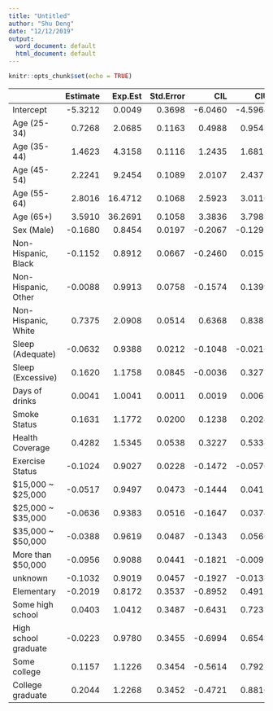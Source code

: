 ```yaml
---
title: "Untitled"
author: "Shu Deng"
date: "12/12/2019"
output:
  word_document: default
  html_document: default
---
```


```r
knitr::opts_chunk$set(echo = TRUE)
```
|                     | Estimate| Exp.Est| Std.Error|     CIL|     CIU| p.value|
|:--------------------|--------:|-------:|---------:|-------:|-------:|-------:|
|Intercept            |  -5.3212|  0.0049|    0.3698| -6.0460| -4.5964|  0.0000|
|Age (25-34)          |   0.7268|  2.0685|    0.1163|  0.4988|  0.9548|  0.0000|
|Age (35-44)          |   1.4623|  4.3158|    0.1116|  1.2435|  1.6811|  0.0000|
|Age (45-54)          |   2.2241|  9.2454|    0.1089|  2.0107|  2.4375|  0.0000|
|Age (55-64)          |   2.8016| 16.4712|    0.1068|  2.5923|  3.0110|  0.0000|
|Age (65+)            |   3.5910| 36.2691|    0.1058|  3.3836|  3.7983|  0.0000|
|Sex (Male)           |  -0.1680|  0.8454|    0.0197| -0.2067| -0.1293|  0.0000|
|Non-Hispanic, Black  |  -0.1152|  0.8912|    0.0667| -0.2460|  0.0155|  0.0842|
|Non-Hispanic, Other  |  -0.0088|  0.9913|    0.0758| -0.1574|  0.1399|  0.9078|
|Non-Hispanic, White  |   0.7375|  2.0908|    0.0514|  0.6368|  0.8382|  0.0000|
|Sleep (Adequate)     |  -0.0632|  0.9388|    0.0212| -0.1048| -0.0216|  0.0029|
|Sleep (Excessive)    |   0.1620|  1.1758|    0.0845| -0.0036|  0.3275|  0.0552|
|Days of drinks       |   0.0041|  1.0041|    0.0011|  0.0019|  0.0063|  0.0002|
|Smoke Status         |   0.1631|  1.1772|    0.0200|  0.1238|  0.2024|  0.0000|
|Health Coverage      |   0.4282|  1.5345|    0.0538|  0.3227|  0.5338|  0.0000|
|Exercise Status      |  -0.1024|  0.9027|    0.0228| -0.1472| -0.0576|  0.0000|
|$15,000 ~ $25,000    |  -0.0517|  0.9497|    0.0473| -0.1444|  0.0411|  0.2750|
|$25,000 ~ $35,000    |  -0.0636|  0.9383|    0.0516| -0.1647|  0.0374|  0.2170|
|$35,000 ~ $50,000    |  -0.0388|  0.9619|    0.0487| -0.1343|  0.0566|  0.4255|
|More than $50,000    |  -0.0956|  0.9088|    0.0441| -0.1821| -0.0092|  0.0302|
|unknown              |  -0.1032|  0.9019|    0.0457| -0.1927| -0.0137|  0.0238|
|Elementary           |  -0.2019|  0.8172|    0.3537| -0.8952|  0.4915|  0.5682|
|Some high school     |   0.0403|  1.0412|    0.3487| -0.6431|  0.7237|  0.9079|
|High school graduate |  -0.0223|  0.9780|    0.3455| -0.6994|  0.6548|  0.9486|
|Some college         |   0.1157|  1.1226|    0.3454| -0.5614|  0.7927|  0.7378|
|College graduate     |   0.2044|  1.2268|    0.3452| -0.4721|  0.8810|  0.5537|
> 